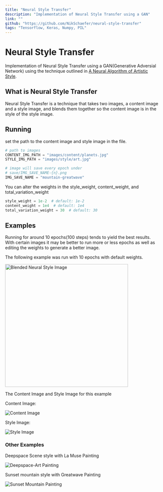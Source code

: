 ```yaml
---
title: "Neural Style Transfer"
description: "Implementation of Neural Style Transfer using a GAN"
link: ""
github: "https://github.com/NikSchaefer/neural-style-transfer"
tags: "Tensorflow, Keras, Numpy, PIL"
---
```


# Neural Style Transfer

Implementation of Neural Style Transfer using a GAN(Generative Adversial
Network) using the technique outlined in
[A Neural Algorithm of Artistic Style](https://arxiv.org/abs/1508.06576).

## What is Neural Style Transfer

Neural Style Transfer is a technique that takes two images, a content image and
a style image, and blends them together so the content image is in the style of
the style image.

## Running

set the path to the content image and style image in the file.

```py
# path to images
CONTENT_IMG_PATH = "images/content/planets.jpg"
STYLE_IMG_PATH = "images/style/art.jpg"

# image will save every epoch under
# save/IMG_SAVE_NAME-{n}.png
IMG_SAVE_NAME = "mountain-greatwave"
```

You can alter the weights in the style_weight, content_weight, and
total_variation_weight

```py
style_weight = 1e-2  # default: 1e-2
content_weight = 1e4  # default: 1e4
total_variation_weight = 30  # default: 30
```

## Examples

Running for around 10 epochs(100 steps) tends to yield the best results. With
certain images it may be better to run more or less epochs as well as editing
the weights to generate a better image.

The following example was run with 10 epochs with default weights.

<img
	src="/project/neural-style-transfer/mountain-art2-9.png"
	alt="Blended Neural Style Image"
	width="400"
/>

The Content Image and Style Image for this example

Content Image:

<img src="/project/neural-style-transfer/mountain.jpg" alt="Content Image" />

Style Image:

<img src="/project/neural-style-transfer/scream.jpg" alt="Style Image" />

### Other Examples

Deepspace Scene style with La Muse Painting

<img
	src="/project/neural-style-transfer/deepspace-art-9.png"
	alt="Deepspace-Art Painting"
/>

Sunset mountain style with Greatwave Painting

<img
	src="/project/neural-style-transfer/sunset-greatwave-8.png"
	alt="Sunset Mountain Painting"
/>
